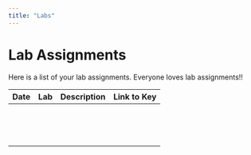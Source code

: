 ```yaml
---
title: "Labs"
---
```


# Lab Assignments

Here is a list of your lab assignments. Everyone loves lab assignments!!

| Date | Lab | Description | Link to Key |
|------|-----|-------------|-------------|
|      |     |             |             |
|      |     |             |             |
|      |     |             |             |
|      |     |             |             |
|      |     |             |             |
|      |     |             |             |
|      |     |             |             |
|      |     |             |             |
|      |     |             |             |
|      |     |             |             |
|      |     |             |             |
|      |     |             |             |
|      |     |             |             |
|      |     |             |             |
